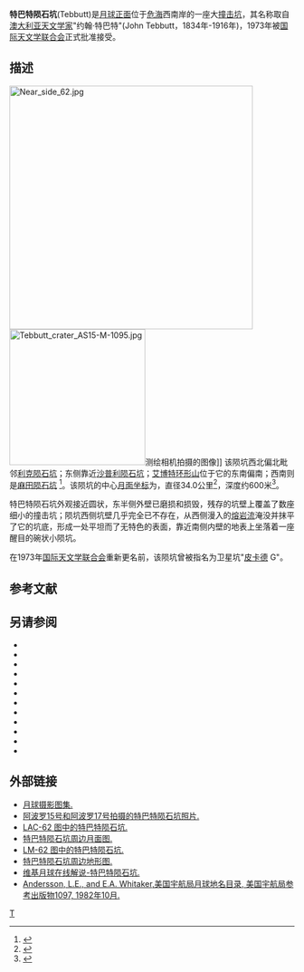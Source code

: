 {{lunar crater data|
 image=Normal Tebbutt LO-IV-191H LTVT.jpg|240px|
 caption=[[月球轨道器4号|月球轨道器4号]]拍摄的图像|
 latitude=9.46|
 N_or_S=N|
 longitude=53.52|
 E_or_W=E|
 diameter=34.0公里|
 depth=600米|
 colong=307|
 eponym=约翰·特巴特}}

'''特巴特陨石坑'''(Tebbutt)是[[月球正面|月球正面]]位于[[危海|危海]]西南岸的一座大[[撞击坑|撞击坑]]，其名称取自[[澳大利亚|澳大利亚]][[天文学家|天文学家]]"约翰·特巴特"(John Tebbutt，1834年-1916年)，1973年被[[国际天文学联合会|国际天文学联合会]]正式批准接受。

==描述==
[[Image:Near_side_62.jpg|430px]]
[[Image:Tebbutt_crater_AS15-M-1095.jpg|240px]]测绘相机拍摄的图像]]
该陨坑西北偏北毗邻[[利克陨石坑|利克陨石坑]]；东侧靠近[[沙普利陨石坑|沙普利陨石坑]]；[[艾博特环形山|艾博特环形山]]位于它的东南偏南；西南则是[[麻田陨石坑|麻田陨石坑]]
<ref>{{Cite web |url=http://planetarynames.wr.usgs.gov/images/Lunar/lac_62_wac.pdf |title=Crater Tebbutt LAC-62 map |accessdate=2016-08-15 |archive-date=2019-03-26 |archive-url=https://web.archive.org/web/20190326175843/https://planetarynames.wr.usgs.gov/images/Lunar/lac_62_wac.pdf |dead-url=no }}</ref>。该陨坑的中心[[月面坐标|月面坐标]]为{{Coord|9.46|N|53.52|E|globe:Moon|nogoogle=1|noosm=1}}，直径34.0公里<ref name="IAU">{{Cite web |url=http://planetarynames.wr.usgs.gov/Feature/5893 |title=Directory of the International Astronomical Union |accessdate=2016-08-15 |archive-date=2017-08-25 |archive-url=https://web.archive.org/web/20170825063647/https://planetarynames.wr.usgs.gov/Feature/5893 |dead-url=no }}</ref>，深度约600米<ref>{{Cite web |url=http://fisherka.csolutionshosting.net/astronote/plan/craterdepth/html/CraterDepthFeatureNameWestfall.html |title=John E. Westfall's Atlas of the Lunar Terminator, Cambridge Univ. Press (2000) |accessdate=2016-08-15 |archive-date=2014-12-18 |archive-url=https://archive.today/20141218234310/http://fisherka.csolutionshosting.net/astronote/plan/craterdepth/html/CraterDepthFeatureNameWestfall.html |dead-url=yes }}</ref>。

特巴特陨石坑外观接近圆状，东半侧外壁已磨损和损毁，残存的坑壁上覆盖了数座细小的撞击坑；陨坑西侧坑壁几乎完全已不存在，从西侧漫入的[[熔岩流|熔岩流]]淹没并抹平了它的坑底，形成一处平坦而了无特色的表面，靠近南侧内壁的地表上坐落着一座醒目的碗状小陨坑。

在1973年[[国际天文学联合会|国际天文学联合会]]重新更名前，该陨坑曾被指名为卫星坑"[[皮卡德陨石坑|皮卡德]] G"。

==参考文献==
{{reflist}}

==另请参阅==
{{refbegin}}
* {{cite book
  | last1 = Andersson
  | first1 = L. E.
  | last2 = Whitaker
  | first2 = E. A.
  | authorlink2 = Ewen Whitaker
  | date = 1982
  | title = [[NASA|NASA]] Catalogue of Lunar Nomenclature
  | publisher = NASA RP-1097
  | ref = harv
  }}
* {{cite web
  | last = Blue
  | first = Jennifer
  | date = July 25, 2007
  | title = Gazetteer of Planetary Nomenclature
  | publisher = [[United_States_Geological_Survey|USGS]]
  | url = http://planetarynames.wr.usgs.gov/
  | accessdate = 2007-08-05
  | ref = harv
  | archive-date = 2018-12-25
  | archive-url = https://web.archive.org/web/20181225170157/http://planetarynames.wr.usgs.gov/
  | dead-url = no
  }}
* {{cite book
  | last1 = Bussey
  | first1 = B.
  | authorlink1 = Ben Bussey
  | last2 = Spudis
  | first2 = P.
  | authorlink2 = Paul Spudis
  | date = 2004
  | title = The Clementine Atlas of the Moon
  | publisher = Cambridge University Press
  | location = New York
  | isbn = 978-0-521-81528-4
  | ref = harv
  }}
* {{cite book
  | last1 = Cocks
  | first1 = Elijah E.
  | last2 = Cocks
  | first2 = Josiah C.
  | date = 1995
  | title = Who's Who on the Moon: A Biographical Dictionary of Lunar Nomenclature
  | url = https://archive.org/details/isbn_9780936389271
  | publisher = Tudor Publishers
  | isbn = 978-0-936389-27-1
  | ref = harv
  }}
* {{cite web
  | last = McDowell
  | first = Jonathan
  | date = July 15, 2007
  | url = http://host.planet4589.org/astro/lunar/
  | title = Lunar Nomenclature
  | publisher = Jonathan's Space Report
  | accessdate = 2007-10-24
  | ref = harv
  | archive-date = 2018-12-25
  | archive-url = https://web.archive.org/web/20181225170156/http://host.planet4589.org/astro/lunar/
  | dead-url = no
  }}
* {{cite journal| last1 = Menzel| first1 = D. H.| last2 = Minnaert| first2 = M.| last3 = Levin| first3 = B.| last4 = Dollfus| first4 = A.| last5 = Bell| first5 = B.| title = Report on Lunar Nomenclature by the Working Group of Commission 17 of the IAU| doi = 10.1007/BF00171763| journal = Space Science Reviews| volume = 12| issue = 2| pages = 136–186| date = 1971| bibcode = 1971SSRv...12..136M| ref = harv}}
* {{cite book
  | first = Patrick
  | last = Moore
  | authorlink = Patrick Moore
  | date = 2001
  | title = On the Moon
  | url = https://archive.org/details/patrickmooreonmo00patr
  | publisher = Sterling Publishing Co.
  | isbn = 978-0-304-35469-6
  | ref = harv
  }}
* {{cite book
  | first = Fred W.
  | last = Price
  | date = 1988
  | title = The Moon Observer's Handbook
  | publisher = Cambridge University Press
  | isbn = 978-0-521-33500-3
  | ref = harv
  }}
* {{cite book
  | last = Rükl
  | first = Antonín
  | authorlink = Antonín Rükl
  | date = 1990
  | title = Atlas of the Moon
  | publisher = Kalmbach Books
  | isbn = 978-0-913135-17-4
  | ref = harv
  }}
* {{cite book
  | last = Webb
  | first = Rev. T. W.
  | authorlink = Thomas William Webb
  | date = 1962
  | title = Celestial Objects for Common Telescopes
  | url = https://archive.org/details/celestialobjects00webb
  | edition = 6th revised
  | publisher = Dover
  | isbn = 978-0-486-20917-3
  | ref = harv
  }}
* {{cite book
  | first = Ewen A.
  | last = Whitaker
  | authorlink = Ewen Whitaker
  | date = 1999
  | title = Mapping and Naming the Moon
  | publisher = Cambridge University Press
  | isbn = 978-0-521-62248-6
  | ref = harv
  }}
* {{cite book
  | first = Peter T.
  | last = Wlasuk
  | date = 2000
  | title = Observing the Moon
  | publisher = Springer
  | isbn = 978-1-85233-193-1
  | ref = harv
 }}
{{refend}}

==外部链接==
*[http://www.lpi.usra.edu/resources/lunar_orbiter/bin/srch_nam.shtml?Tebbutt%7C0 月球摄影图集.] {{Wayback|url=http://www.lpi.usra.edu/resources/lunar_orbiter/bin/srch_nam.shtml?Tebbutt%7C0 |date=20201127014204 }}
*[http://www.lpi.usra.edu/resources/apollo/search/feature/?feature=Picard%20G 阿波罗15号和阿波罗17号拍摄的特巴特陨石坑照片.] {{Wayback|url=http://www.lpi.usra.edu/resources/apollo/search/feature/?feature=Picard%20G |date=20201127014505 }}
*[https://web.archive.org/web/20160304090903/http://www.lpi.usra.edu/resources/mapcatalog/LAC/lac62/ LAC-62 图中的特巴特陨石坑.]
*[https://web.archive.org/web/20160819134236/http://www.lpi.usra.edu/resources/mapcatalog/usgs/I837/ 特巴特陨石坑周边月面图.]
*[https://web.archive.org/web/20160304072811/http://www.lpi.usra.edu/resources/mapcatalog/LM/lm62/ LM-62 图中的特巴特陨石坑.]
*[http://www.lpi.usra.edu/resources/mapcatalog/LTO/lto62a4_1/ 特巴特陨石坑周边地形图.] {{Wayback|url=http://www.lpi.usra.edu/resources/mapcatalog/LTO/lto62a4_1/ |date=20201127012825 }}
*[http://the-moon.wikispaces.com/Tebbutt 维基月球在线解说-特巴特陨石坑.] {{Wayback|url=http://the-moon.wikispaces.com/Tebbutt |date=20180530175131 }}
*[http://planet4589.org/astro/lunar/RP-1097.pdf Andersson, L.E., and E.A. Whitaker,美国宇航局月球地名目录, 美国宇航局参考出版物1097, 1982年10月.] {{Wayback|url=http://planet4589.org/astro/lunar/RP-1097.pdf |date=20141006125838 }}

[[Category:月球环形山|T]]
{{月球環形山 (T-Z)}}